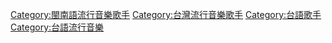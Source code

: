 [[Category:閩南語流行音樂歌手|Category:閩南語流行音樂歌手]]
[[Category:台灣流行音樂歌手|Category:台灣流行音樂歌手]]
[[Category:台語歌手|Category:台語歌手]]
[[Category:台語流行音樂|Category:台語流行音樂]]